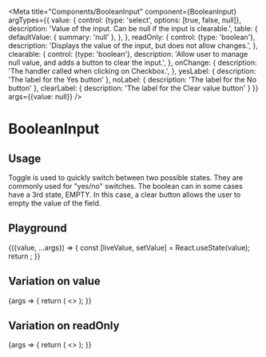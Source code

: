 
<Meta
  title="Components/BooleanInput"
  component={BooleanInput}
  argTypes={{
    value: {
      control: {type: 'select', options: [true, false, null]},
      description: 'Value of the input. Can be null if the input is clearable.',
      table: {
        defaultValue: { summary: 'null' },
      },
    },
    readOnly: {
      control: {type: 'boolean'},
      description: 'Displays the value of the input, but does not allow changes.',
    },
    clearable: {
      control: {type: 'boolean'},
      description: 'Allow user to manage null value, and adds a button to clear the input.',
    },
    onChange: {
      description: 'The handler called when clicking on Checkbox.',
    },
    yesLabel: {
      description: 'The label for the Yes button'
    },
    noLabel: {
      description: 'The label for the No button'
    },
    clearLabel: {
      description: 'The label for the Clear value button'
    }
  }}
  args={{value: null}}
/>

# BooleanInput

## Usage

Toggle is used to quickly switch between two possible states. They are commonly used for "yes/no" switches.
The boolean can in some cases have a 3rd state, EMPTY. In this case, a clear button allows the user to empty the value of the field.

## Playground

<Canvas>
  <Story name="Standard">
    {({value, ...args}) => {
      const [liveValue, setValue] = React.useState(value);
      return <BooleanInput
        value={liveValue}
        onChange={setValue}
        {...args}
      />;
    }}
  </Story>
</Canvas>

<ArgsTable story="Standard" />

## Variation on value


<Canvas>
  <Story name="Value">
    {args => {
      return (
        <>
          <BooleanInput {...args}/>
          <BooleanInput {...args} value={true} clearable={true}/>
          <BooleanInput {...args} value={false} clearable={true}/>
        </>
      );
    }}
  </Story>
</Canvas>

## Variation on readOnly

<Canvas>
  <Story name="Readonly">
    {args => {
      return (
        <>
          <BooleanInput {...args} value={null} readOnly={true}/>
          <BooleanInput {...args} value={true} readOnly={true}/>
          <BooleanInput {...args} value={false} readOnly={true}/>
        </>
      );
    }}
  </Story>
</Canvas>

